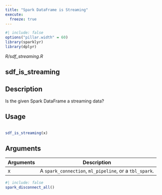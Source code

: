 ```yaml
---
title: "Spark DataFrame is Streaming"
execute:
  freeze: true
---
```


```r
#| include: false
options("pillar.width" = 60)
library(sparklyr) 
library(dplyr)
```

*R/sdf_streaming.R*

## sdf_is_streaming

## Description
 Is the given Spark DataFrame a streaming data? 


## Usage
```r
 
sdf_is_streaming(x) 
```

## Arguments
|Arguments|Description|
|---|---|
| x | A `spark_connection`, `ml_pipeline`, or a `tbl_spark`. |








```r
#| include: false
spark_disconnect_all()
```
